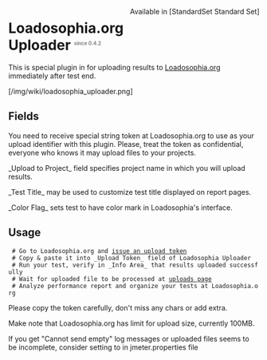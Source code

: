 <div style="float: right" class="plugins_set standard_set">Available in [StandardSet Standard Set]</div>
= Loadosophia.org Uploader <sup><font color=gray size="1">since 0.4.2</font></sup>=

This is special plugin in for uploading results to 
[http://loadosophia.org/?utm_source=jpgc&utm_medium=link&utm_campaign=wiki Loadosophia.org] 
immediately after test end. 

[/img/wiki/loadosophia_uploader.png]

==Fields==

You need to receive special string token at Loadosophia.org 
to use as your upload identifier with this plugin. 
Please, treat the token as confidential, everyone who knows it
may upload files to your projects. 

_Upload to Project_ field specifies project name in which you will upload results.

_Test Title_ may be used to customize test title displayed on report pages.

_Color Flag_ sets test to have color mark in Loadosophia's interface.


==Usage==

  # Go to Loadosophia.org and [https://loadosophia.org/gui/upload/token/?utm_source=jpgc&utm_medium=link&utm_campaign=wikitoken issue an upload token]
  # Copy & paste it into _Upload Token_ field of Loadosophia Uploader
  # Run your test, verify in _Info Area_ that results uploaded successfully
  # Wait for uploaded file to be processed at [https://loadosophia.org/gui/upload/?utm_source=jpgc&utm_medium=link&utm_campaign=wikiupload uploads page]
  # Analyze performance report and organize your tests at Loadosophia.org

Please copy the token carefully, don't miss any chars or add extra.

Make note that Loadosophia.org has limit for upload size, currently 100MB.

If you get "Cannot send empty" log messages or uploaded files seems to be incomplete, consider setting {{{jmeter.save.saveservice.autoflush}}} to {{{true}}} in jmeter.properties file
